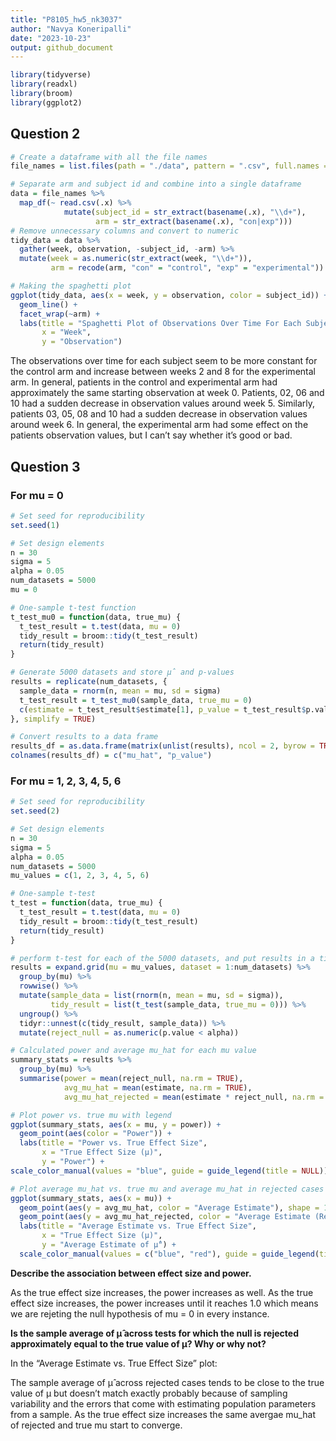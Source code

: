 ```yaml
---
title: "P8105_hw5_nk3037"
author: "Navya Koneripalli"
date: "2023-10-23"
output: github_document
---
```


```r
library(tidyverse)
library(readxl)
library(broom)
library(ggplot2)
```

## Question 2
```r
# Create a dataframe with all the file names
file_names = list.files(path = "./data", pattern = ".csv", full.names = TRUE)

# Separate arm and subject id and combine into a single dataframe
data = file_names %>%
  map_df(~ read.csv(.x) %>%
            mutate(subject_id = str_extract(basename(.x), "\\d+"),
                   arm = str_extract(basename(.x), "con|exp")))  
# Remove unnecessary columns and convert to numeric
tidy_data = data %>%
  gather(week, observation, -subject_id, -arm) %>%
  mutate(week = as.numeric(str_extract(week, "\\d+")),
         arm = recode(arm, "con" = "control", "exp" = "experimental"))

# Making the spaghetti plot
ggplot(tidy_data, aes(x = week, y = observation, color = subject_id)) +
  geom_line() +
  facet_wrap(~arm) +
  labs(title = "Spaghetti Plot of Observations Over Time For Each Subject",
       x = "Week",
       y = "Observation")
```

The observations over time for each subject seem to be more constant for the control arm and increase between weeks 2 and 8 for the experimental arm. In general, patients in the control and experimental arm had approximately the same starting observation at week 0. Patients, 02, 06 and 10 had a sudden decrease in observation values around week 5. Similarly, patients 03, 05, 08 and 10 had a sudden decrease in observation values around week 6. In general, the experimental arm had some effect on the patients observation values, but I can't say whether it's good or bad.

## Question 3
### For mu = 0
```r
# Set seed for reproducibility
set.seed(1)

# Set design elements
n = 30
sigma = 5
alpha = 0.05
num_datasets = 5000
mu = 0

# One-sample t-test function
t_test_mu0 = function(data, true_mu) {
  t_test_result = t.test(data, mu = 0)
  tidy_result = broom::tidy(t_test_result)
  return(tidy_result)
}

# Generate 5000 datasets and store μ̂ and p-values
results = replicate(num_datasets, {
  sample_data = rnorm(n, mean = mu, sd = sigma)
  t_test_result = t_test_mu0(sample_data, true_mu = 0)
  c(estimate = t_test_result$estimate[1], p_value = t_test_result$p.value)
}, simplify = TRUE)

# Convert results to a data frame
results_df = as.data.frame(matrix(unlist(results), ncol = 2, byrow = TRUE))
colnames(results_df) = c("mu_hat", "p_value")
```

### For mu = 1, 2, 3, 4, 5, 6
```r
# Set seed for reproducibility
set.seed(2)

# Set design elements
n = 30
sigma = 5
alpha = 0.05
num_datasets = 5000
mu_values = c(1, 2, 3, 4, 5, 6)

# One-sample t-test
t_test = function(data, true_mu) {
  t_test_result = t.test(data, mu = 0)
  tidy_result = broom::tidy(t_test_result)
  return(tidy_result)
}

# perform t-test for each of the 5000 datasets, and put results in a tibble
results = expand.grid(mu = mu_values, dataset = 1:num_datasets) %>%
  group_by(mu) %>%
  rowwise() %>%
  mutate(sample_data = list(rnorm(n, mean = mu, sd = sigma)),
         tidy_result = list(t_test(sample_data, true_mu = 0))) %>%
  ungroup() %>%
  tidyr::unnest(c(tidy_result, sample_data)) %>%
  mutate(reject_null = as.numeric(p.value < alpha))

# Calculated power and average mu_hat for each mu value
summary_stats = results %>%
  group_by(mu) %>%
  summarise(power = mean(reject_null, na.rm = TRUE),
            avg_mu_hat = mean(estimate, na.rm = TRUE),
            avg_mu_hat_rejected = mean(estimate * reject_null, na.rm = TRUE) / mean(reject_null, na.rm = TRUE))

# Plot power vs. true mu with legend
ggplot(summary_stats, aes(x = mu, y = power)) +
  geom_point(aes(color = "Power")) +
  labs(title = "Power vs. True Effect Size",
       x = "True Effect Size (μ)",
       y = "Power") +
scale_color_manual(values = "blue", guide = guide_legend(title = NULL))

# Plot average mu_hat vs. true mu and average mu_hat in rejected cases with legend
ggplot(summary_stats, aes(x = mu)) +
  geom_point(aes(y = avg_mu_hat, color = "Average Estimate"), shape = 1, show.legend = TRUE) +
  geom_point(aes(y = avg_mu_hat_rejected, color = "Average Estimate (Rejected)"), shape = 2, show.legend = TRUE) +
  labs(title = "Average Estimate vs. True Effect Size",
       x = "True Effect Size (μ)",
       y = "Average Estimate of μ̂") +
  scale_color_manual(values = c("blue", "red"), guide = guide_legend(title = NULL))
```
**Describe the association between effect size and power.**

As the true effect size increases, the power increases as well. As the true effect size increases, the power increases until it reaches 1.0 which means we are rejeting the null hypothesis of mu = 0 in every instance.

**Is the sample average of μ̂ across tests for which the null is rejected approximately equal to the true value of μ? Why or why not?**

In the "Average Estimate vs. True Effect Size" plot:

The sample average of μ̂ across rejected cases tends to be close to the true value of μ but doesn't match exactly probably because of sampling variability and the errors that come with estimating population parameters from a sample. As the true effect size increases the same avergae mu_hat of rejected and true mu start to converge.

